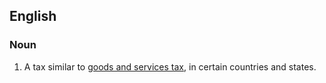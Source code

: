 ==English==

===Noun===
{{en-noun}}

# A tax similar to [[goods and services tax]], in certain countries and states.
#: {{syn|en|q1=abbreviation|GST}}